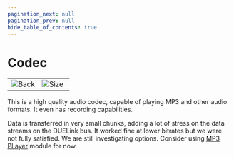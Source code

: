 ```yaml
---
pagination_next: null
pagination_prev: null
hide_table_of_contents: true
---
```



# Codec

<table>
<td width='50%'>
    <img alt="Back" src="/img/catalog/codec-1.png" />
</td>
<td width='50%'>
    <img alt="Size" src="/img/catalog/codec-2.png" />
</td>
</table>

This is a high quality audio codec, capable of playing MP3 and other audio formats. It even has recording capabilities.

Data is transferred in very small chunks, adding a lot of stress on the data streams on the DUELink bus. It worked fine at lower bitrates but we were not fully satisfied. We are still investigating options. Consider using [MP3 PLayer](../sound/mp3) module for now.
